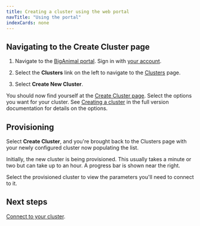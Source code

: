 ```yaml
---
title: Creating a cluster using the web portal
navTitle: "Using the portal" 
indexCards: none
---
```


## Navigating to the Create Cluster page

1. Navigate to the [BigAnimal portal](https://portal.biganimal.com). Sign in with [your account](../create_an_account).

2. Select the **Clusters** link on the left to navigate to the [Clusters](https://portal.biganimal.com/clusters) page.

3. Select **Create New Cluster**.

You should now find yourself at the [Create Cluster page](https://portal.biganimal.com/create-cluster). Select the options you want for your cluster. See [Creating a cluster](/biganimal/latest/getting_started/creating_a_cluster/) in the full version documentation for details on the options.



## Provisioning 

Select **Create Cluster**, and you're brought back to the Clusters page with your newly configured cluster now populating the list.

Initially, the new cluster is being provisioned. This usually takes a minute or two but can take up to an hour. A progress bar is shown near the right.

Select the provisioned cluster to view the parameters you'll need to connect to it.

## Next steps

[Connect to your cluster](../connect_to_a_cluster).

